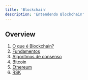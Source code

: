 ```yaml
---
title: 'Blockchain'
description: 'Entendendo Blockchain'
---
```


## Overview

1. [O que é Blockchain?](/courses/dev/03/blockchain)
2. [Fundamentos](/courses/dev/03/fundamentals)
3. [Algoritmos de consenso](/courses/dev/03/consensus-algorithms)
4. [Bitcoin](/courses/dev/03/bitcoin)
5. [Ethereum](/courses/dev/03/ethereum)
6. [RSK](/courses/dev/03/RSK)
